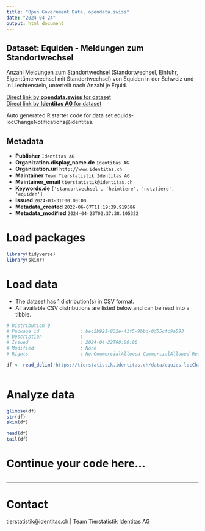 ```yaml
---
title: "Open Government Data, opendata.swiss"
date: "2024-04-24"
output: html_document
---
```


## Dataset: Equiden - Meldungen zum Standortwechsel

Anzahl Meldungen zum Standortwechsel (Standortwechsel, Einfuhr, Eigentümerwechsel mit Standortwechsel) von Equiden in der Schweiz und in Liechtenstein, unterteilt nach Anzahl je Equid. 

[Direct link by **opendata.swiss** for dataset](https://opendata.swiss/de/dataset/equiden-meldungen-zum-standortwechsel)<br>
[Direct link by **Identitas AG** for dataset](https://tierstatistik.identitas.ch/)

Auto generated R starter code for data set equids-locChangeNotifications@identitas.

## Metadata

- **Publisher** `Identitas AG`
- **Organization.display_name.de** `Identitas AG`
- **Organization.url** `http://www.identitas.ch`
- **Maintainer** `Team Tierstatistik Identitas AG`
- **Maintainer_email** `tierstatistik@identitas.ch`
- **Keywords.de** `['standortwechsel', 'heimtiere', 'nutztiere', 'equiden']`
- **Issued** `2024-03-31T00:00:00`
- **Metadata_created** `2022-06-07T11:19:39.919586`
- **Metadata_modified** `2024-04-23T02:37:38.105322`


# Load packages

```r

library(tidyverse)
library(skimr)

```

# Load data

-   The dataset has 1 distribution(s) in CSV format.
-   All available CSV distributions are listed below and can be read into a tibble.

```r

# Distribution 0
# Package_id               : bec2b921-832e-41f5-9bbd-0d55cfc9a593
# Description              : 
# Issued                   : 2024-04-22T00:00:00
# Modified                 : None
# Rights                   : NonCommercialAllowed-CommercialAllowed-ReferenceRequired

df <- read_delim('https://tierstatistik.identitas.ch/data/equids-locChangeNotifications.csv')



```

# Analyze data

```r

glimpse(df)
str(df)
skim(df)

head(df)
tail(df)

```

# Continue your code here...

```r

```

------------------------------------------------------------------------

# Contact

tierstatistik@identitas.ch | Team Tierstatistik Identitas AG
